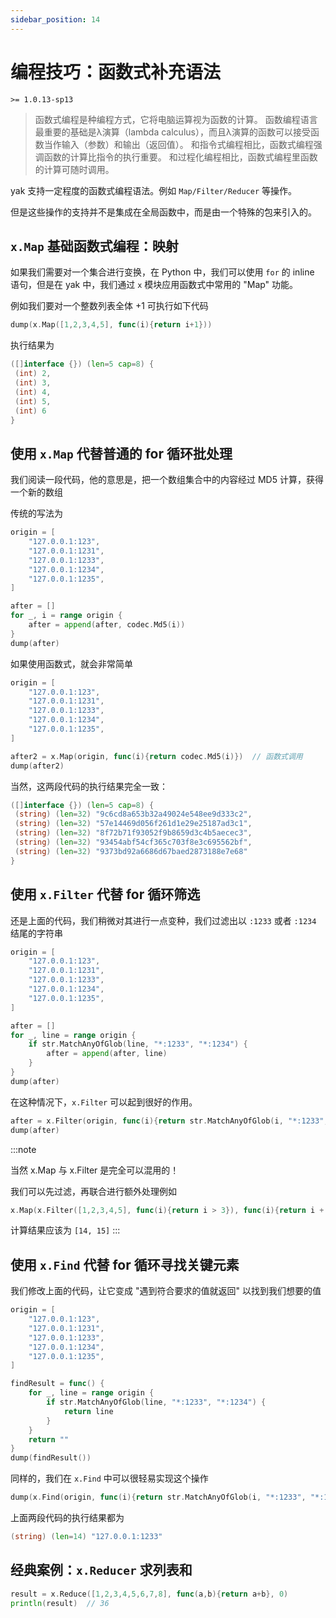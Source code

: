 ```yaml
---
sidebar_position: 14
---
```


# 编程技巧：函数式补充语法

`>= 1.0.13-sp13`

> 函数式编程是种编程方式，它将电脑运算视为函数的计算。 函数编程语言最重要的基础是λ演算（lambda calculus），而且λ演算的函数可以接受函数当作输入（参数）和输出（返回值）。 和指令式编程相比，函数式编程强调函数的计算比指令的执行重要。 和过程化编程相比，函数式编程里函数的计算可随时调用。

yak 支持一定程度的函数式编程语法。例如 `Map/Filter/Reducer` 等操作。

但是这些操作的支持并不是集成在全局函数中，而是由一个特殊的包来引入的。

## `x.Map` 基础函数式编程：映射

如果我们需要对一个集合进行变换，在 Python 中，我们可以使用 `for` 的 inline 语句，但是在 yak 中，我们通过 `x` 模块应用函数式中常用的 "Map" 功能。

例如我们要对一个整数列表全体 +1 可执行如下代码

```go
dump(x.Map([1,2,3,4,5], func(i){return i+1}))
```

执行结果为

```go
([]interface {}) (len=5 cap=8) {
 (int) 2,
 (int) 3,
 (int) 4,
 (int) 5,
 (int) 6
}
```

## 使用 `x.Map` 代替普通的 for 循环批处理

我们阅读一段代码，他的意思是，把一个数组集合中的内容经过 MD5 计算，获得一个新的数组

传统的写法为

```go
origin = [
    "127.0.0.1:123",
    "127.0.0.1:1231",
    "127.0.0.1:1233",
    "127.0.0.1:1234",
    "127.0.0.1:1235",
]

after = []
for _, i = range origin {
    after = append(after, codec.Md5(i))
}
dump(after)
```

如果使用函数式，就会非常简单

```go
origin = [
    "127.0.0.1:123",
    "127.0.0.1:1231",
    "127.0.0.1:1233",
    "127.0.0.1:1234",
    "127.0.0.1:1235",
]

after2 = x.Map(origin, func(i){return codec.Md5(i)})  // 函数式调用
dump(after2)
```

当然，这两段代码的执行结果完全一致：

```go
([]interface {}) (len=5 cap=8) {
 (string) (len=32) "9c6cd8a653b32a49024e548ee9d333c2",
 (string) (len=32) "57e14469d056f261d1e29e25187ad3c1",
 (string) (len=32) "8f72b71f93052f9b8659d3c4b5aecec3",
 (string) (len=32) "93454abf54cf365c703f8e3c695562bf",
 (string) (len=32) "9373bd92a6686d67baed2873188e7e68"
}
```

## 使用 `x.Filter` 代替 for 循环筛选

还是上面的代码，我们稍微对其进行一点变种，我们过滤出以 `:1233` 或者 `:1234` 结尾的字符串

```go
origin = [
    "127.0.0.1:123",
    "127.0.0.1:1231",
    "127.0.0.1:1233",
    "127.0.0.1:1234",
    "127.0.0.1:1235",
]

after = []
for _, line = range origin {
    if str.MatchAnyOfGlob(line, "*:1233", "*:1234") {
        after = append(after, line)
    }
}
dump(after)
```

在这种情况下，`x.Filter` 可以起到很好的作用。

```go
after = x.Filter(origin, func(i){return str.MatchAnyOfGlob(i, "*:1233", "*:1234")})
dump(after)
```

:::note

当然 x.Map 与 x.Filter 是完全可以混用的！

我们可以先过滤，再联合进行额外处理例如

```go
x.Map(x.Filter([1,2,3,4,5], func(i){return i > 3}), func(i){return i + 10})
```

计算结果应该为 `[14, 15]`
:::

## 使用 `x.Find` 代替 for 循环寻找关键元素

我们修改上面的代码，让它变成 "遇到符合要求的值就返回" 以找到我们想要的值

```go
origin = [
    "127.0.0.1:123",
    "127.0.0.1:1231",
    "127.0.0.1:1233",
    "127.0.0.1:1234",
    "127.0.0.1:1235",
]

findResult = func() {
    for _, line = range origin {
        if str.MatchAnyOfGlob(line, "*:1233", "*:1234") {
            return line
        }
    }
    return ""
}
dump(findResult())
```

同样的，我们在 `x.Find` 中可以很轻易实现这个操作

```go
dump(x.Find(origin, func(i){return str.MatchAnyOfGlob(i, "*:1233", "*:1234")}))
```

上面两段代码的执行结果都为

```go
(string) (len=14) "127.0.0.1:1233"
```

## 经典案例：`x.Reducer` 求列表和

```go
result = x.Reduce([1,2,3,4,5,6,7,8], func(a,b){return a+b}, 0)
println(result)  // 36
```


